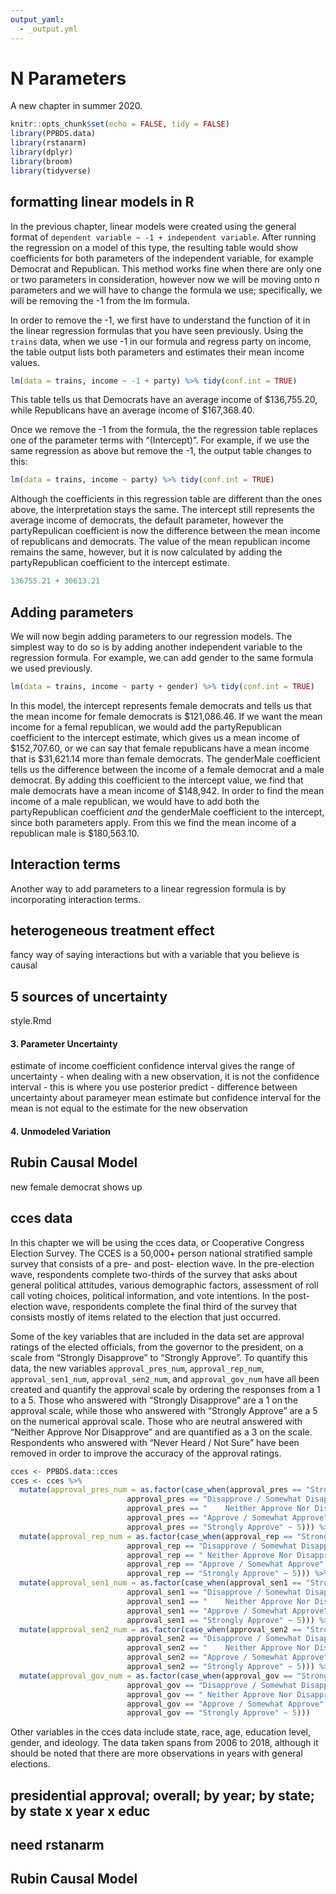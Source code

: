 ```yaml
---
output_yaml:
  - _output.yml
---
```


# N Parameters {#n-parameters}

A new chapter in summer 2020.

```r
knitr::opts_chunk$set(echo = FALSE, tidy = FALSE)
library(PPBDS.data)
library(rstanarm)
library(dplyr)
library(broom)
library(tidyverse)
```

<!-- 
intercept

Interactions --- use: income ~ party*something

heterogeneous treatment effects --- use:  att_start ~ treatment*something 
just a fancy way of saying interaction effects, but with a variable which us causal


What problems do we face? All the things that make modeling difficult. Why is this so hard? -->

<!-- Centering. -->

<!-- Might naively just take the value for each bucket. But that overfits! Need to put down some structure, like ordering. -->

<!-- income category, party id, pooling, age, -->

<!-- overfitting/underfitting bias/variance -->

<!-- We must have left bootstrapping behind by now. No more bootstraps, at least for the purpose of calculating uncertainty. (We will use it later for the purpose of out-of-sample testing and avoiding overfitting.) Key lesson is that overfitting is easy. You can't just estimate a value for each cell. You need to smooth and borrow strength. Of course, the only way to do that is with a Bayesian approach. Right? We don't want to get into hacked likelihood approaches. -->

<!-- cces looks perfect for this project. There are 400,000 rows, so it seems like you ought to have plenty of data for anything you want, but once you realize there are 51 states and 10 years, things get sparse fast. We only have 15 observations, for example, for Wyoming in 2007. Once you start subsetting by race and education, you have no choice but to start borrowing strength.  -->

<!-- So, just what will we use? rstanarm(). If so (and if we have not introduced it earlier), we can begin with seeing how it is similar to lm() and then expand. This means that, in one paramter chapter, we should be doing lm( ~ 1). In two parameter, lm( ~ treatment) --- if treatment is zero one --- or, perhaps better, lm( ~ -1 + treatment) if treatment is a factor/character with two levels. We might also have introduced  -->

## formatting linear models in R
In the previous chapter, linear models were created using the general format of `dependent variable ~ -1 + independent variable`. After running the regression on a model of this type, the resulting table would show coefficients for both parameters of the independent variable, for example Democrat and Republican. This method works fine when there are only one or two parameters in consideration, however now we will be moving onto *n* parameters and we will have to change the formula we use; specifically, we will be removing the -1 from the lm formula.

In order to remove the -1, we first have to understand the function of it in the linear regression formulas that you have seen previously. Using the `trains` data, when we use -1 in our formula and regress party on income, the table output lists both parameters and estimates their mean income values.

```r

lm(data = trains, income ~ -1 + party) %>% tidy(conf.int = TRUE)

```
<!-- Is there a way to make this output neater in the knit document? More of a typical regression table? -->
This table tells us that Democrats have an average income of $136,755.20, while Republicans have an average income of $167,368.40. 

Once we remove the -1 from the formula, the the regression table replaces one of the parameter terms with "(Intercept)". For example, if we use the same regression as above but remove the -1, the output table changes to this:
```r

lm(data = trains, income ~ party) %>% tidy(conf.int = TRUE)

```

Although the coefficients in this regression table are different than the ones above, the interpretation stays the same. The intercept still represents the average income of democrats, the default parameter, however the partyRepulican coefficient is now the difference between the mean income of republicans and democrats. The value of the mean republican income remains the same, however, but it is now calculated by adding the partyRepublican coefficient to the intercept estimate.

```r
136755.21 + 30613.21
```


## Adding parameters
We will now begin adding parameters to our regression models. The simplest way to do so is by adding another independent variable to the regression formula. For example, we can add gender to the same formula we used previously.

```r

lm(data = trains, income ~ party + gender) %>% tidy(conf.int = TRUE)

```

In this model, the intercept represents female democrats and tells us that the mean income for female democrats is $121,086.46. If we want the mean income for a femal republican, we would add the partyRepublican coefficient to the intercept estimate, which gives us a mean income of $152,707.60, or we can say that female republicans have a mean income that is $31,621.14 more than female democrats. The genderMale coefficient tells us the difference between the income of a female democrat and a male democrat. By adding this coefficient to the intercept value, we find that male democrats have a mean income of $148,942. In order to find the mean income of a male republican, we would have to add both the partyRepublican coefficient *and* the genderMale coefficient to the intercept, since both parameters apply. From this we find the mean income of a republican male is $180,563.10. 

## Interaction terms
Another way to add parameters to a linear regression formula is by incorporating interaction terms. 



## heterogeneous treatment effect
fancy way of saying interactions but with a variable that you believe is causal 



## 5 sources of uncertainty
style.Rmd

#### 3. Parameter Uncertainty
estimate of income coefficient
confidence interval gives the range of uncertainty
  - when dealing with a new observation, it is not the confidence interval
      - this is where you use posterior predict
      - difference between uncertainty about parameyer mean estimate but confidence interval for the mean is not equal to the estimate for the new observation

#### 4. Unmodeled Variation




## Rubin Causal Model
new female democrat shows up


## cces data
In this chapter we will be using the cces data, or Cooperative Congress Election Survey. The CCES is a 50,000+ person national stratified sample survey that consists of a pre- and post- election wave. In the pre-election wave, respondents complete two-thirds of the survey that asks about general political attitudes, various demographic factors, assessment of roll call voting choices, political information, and vote intentions. In the post-election wave, respondents complete the final third of the survey that consists mostly of items related to the election that just occurred.

Some of the key variables that are included in the data set are approval ratings of the elected officials, from the governor to the president, on a scale from "Strongly Disapprove" to "Strongly Approve". To quantify this data, the new variables `approval_pres_num`, `approval_rep_num`, `approval_sen1_num`, `approval_sen2_num`, and `approval_gov_num` have all been created and quantify the approval scale by ordering the responses from a 1 to a 5. Those who answered with "Strongly Disapprove" are a 1 on the approval scale, while those who answered with "Strongly Approve" are a 5 on the numerical approval scale. Those who are neutral answered with "Neither Approve Nor Disapprove" and are quantified as a 3 on the scale. Respondents who answered with "Never Heard / Not Sure" have been removed in order to improve the accuracy of the approval ratings.

```r
cces <- PPBDS.data::cces
cces <- cces %>%
  mutate(approval_pres_num = as.factor(case_when(approval_pres == "Strongly Disapprove" ~ 1,
                          approval_pres == "Disapprove / Somewhat Disapprove" ~ 2, 
                          approval_pres == "	Neither Approve Nor Disapprove" ~ 3,
                          approval_pres == "Approve / Somewhat Approve" ~ 4,
                          approval_pres == "Strongly Approve" ~ 5))) %>%
  mutate(approval_rep_num = as.factor(case_when(approval_rep == "Strongly Disapprove" ~ 1,
                          approval_rep == "Disapprove / Somewhat Disapprove" ~ 2, 
                          approval_rep == "	Neither Approve Nor Disapprove" ~ 3,
                          approval_rep == "Approve / Somewhat Approve" ~ 4,
                          approval_rep == "Strongly Approve" ~ 5))) %>%
  mutate(approval_sen1_num = as.factor(case_when(approval_sen1 == "Strongly Disapprove" ~ 1,
                          approval_sen1 == "Disapprove / Somewhat Disapprove" ~ 2, 
                          approval_sen1 == "	Neither Approve Nor Disapprove" ~ 3,
                          approval_sen1 == "Approve / Somewhat Approve" ~ 4,
                          approval_sen1 == "Strongly Approve" ~ 5))) %>%
  mutate(approval_sen2_num = as.factor(case_when(approval_sen2 == "Strongly Disapprove" ~ 1,
                          approval_sen2 == "Disapprove / Somewhat Disapprove" ~ 2, 
                          approval_sen2 == "	Neither Approve Nor Disapprove" ~ 3,
                          approval_sen2 == "Approve / Somewhat Approve" ~ 4,
                          approval_sen2 == "Strongly Approve" ~ 5))) %>%
  mutate(approval_gov_num = as.factor(case_when(approval_gov == "Strongly Disapprove" ~ 1,
                          approval_gov == "Disapprove / Somewhat Disapprove" ~ 2, 
                          approval_gov == "	Neither Approve Nor Disapprove" ~ 3,
                          approval_gov == "Approve / Somewhat Approve" ~ 4,
                          approval_gov == "Strongly Approve" ~ 5)))
```
<!-- HV: How do I add these new variables to the data set for everyone to use? Do I include the code for that in the Markdown or do I instruct the readers how to create these variables themselves with the cces data they are given? -->

Other variables in the cces data include state, race, age, education level, gender, and ideology. The data taken spans from 2006 to 2018, although it should be noted that there are more observations in years with general elections.

## presidential approval; overall; by year; by state; by state x year x educ

## need rstanarm

## Rubin Causal Model

<!-- create numeric `rating` 1 to 4. Leave out Never heard. Might use percentage strongly approve. -->

<!-- discuss overall rating for entire date set. One parameter. Discuss. For each year. For each state. -->

<!-- basic lm -->

<!-- lm(data = cces, age ~ 1) %>% tidy(conf.int = TRUE) -->
<!-- lm(data = cces, age ~ -1 + state) %>% tidy(conf.int = TRUE) -->
<!-- lm(data = cces, age ~ -1 + as.factor(year)) %>% tidy(conf.int = TRUE) -->

<!-- obj <- lm(data = cces, age ~ -1 + state*as.factor(year)) %>% tidy(conf.int = TRUE) -->


<!-- Connecting parameters to real world concepts. What are we measuring? validity. -->

<!-- estimands -->




